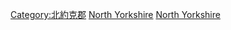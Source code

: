 {{Commonscat|People of North Yorkshire}}

[[Category:北約克郡|Category:北約克郡]]
[[Category:約克郡人|North Yorkshire]]
[[Category:英格蘭各郡人物|North Yorkshire]]
